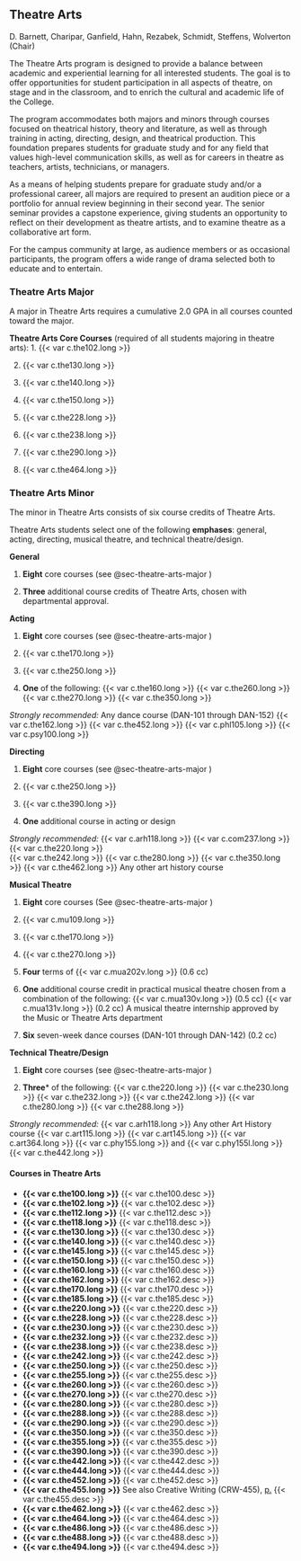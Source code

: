 ## Theatre Arts

D. Barnett, Charipar, Ganfield, Hahn, Rezabek, Schmidt, Steffens, Wolverton (Chair)

The Theatre Arts program is designed to provide a balance between academic and experiential learning for all interested students. The goal is to offer opportunities for student participation in all aspects of theatre, on stage and in the classroom, and to enrich the cultural and academic life of the College. 

The program accommodates both majors and minors through courses focused on theatrical history, theory and literature, as well as through training in acting, directing, design, and theatrical production. This foundation prepares students for graduate study and for any field that values high-level communication skills, as well as for careers in theatre as teachers, artists, technicians, or managers. 

As a means of helping students prepare for graduate study and/or a professional career, all majors are required to present an audition piece or a portfolio for annual review beginning in their second year. The senior seminar provides a capstone experience, giving students an opportunity to reflect on their development as theatre artists, and to examine theatre as a collaborative art form. 

For the campus community at large, as audience members or as occasional participants, the program offers a wide range of drama selected both to educate and to entertain. 

### Theatre Arts Major {#sec-theatre-arts-major}

A major in Theatre Arts requires a cumulative 2.0 GPA in all courses counted toward the major.

**Theatre Arts Core Courses** (required of all students majoring in theatre arts):
1. {{< var c.the102.long >}} 

2. {{< var c.the130.long >}}
 
3. {{< var c.the140.long >}} 

4. {{< var c.the150.long >}} 

5. {{< var c.the228.long >}}
 
6. {{< var c.the238.long >}} 

7. {{< var c.the290.long >}} 

8. {{< var c.the464.long >}} 

### Theatre Arts Minor 
The minor in Theatre Arts consists of six course credits of Theatre Arts. 

Theatre Arts students select one of the following **emphases**: general, acting, directing, musical theatre, and technical theatre/design.

**General**

1. **Eight** core courses (see @sec-theatre-arts-major )

2. **Three** additional course credits of Theatre Arts, chosen with departmental approval. 

**Acting**

1. **Eight** core courses (see @sec-theatre-arts-major )

2. {{< var c.the170.long >}} 
 
3. {{< var c.the250.long >}} 

4. **One** of the following:
	{{< var c.the160.long >}} 
	{{< var c.the260.long >}} 
	{{< var c.the270.long >}} 
	{{< var c.the350.long >}}
 
*Strongly recommended:*
	Any dance course (DAN-101 through DAN-152)
	{{< var c.the162.long >}} 
	{{< var c.the452.long >}} 
	{{< var c.phl105.long >}} 
	{{< var c.psy100.long >}} 

**Directing**

1. **Eight** core courses (see @sec-theatre-arts-major )

2. {{< var c.the250.long >}} 

3. {{< var c.the390.long >}} 

4. **One** additional course in acting or design

*Strongly recommended:*
	{{< var c.arh118.long >}} 
	{{< var c.com237.long >}}
	{{< var c.the220.long >}}  
	{{< var c.the242.long >}} 
	{{< var c.the280.long >}} 
	{{< var c.the350.long >}} 
	{{< var c.the462.long >}}
	Any other art history course 

**Musical Theatre**

1. **Eight** core courses (See @sec-theatre-arts-major )

2. {{< var c.mu109.long >}} 

3. {{< var c.the170.long >}} 

4. {{< var c.the270.long >}} 

5. **Four** terms of {{< var c.mua202v.long >}} (0.6 cc) 

6. **One** additional course credit in practical musical theatre chosen from a combination of the following:
	{{< var c.mua130v.long >}} (0.5 cc)
	{{< var c.mua131v.long >}} (0.2 cc)
	A musical theatre internship approved by the Music or Theatre Arts department

7. **Six** seven-week dance courses (DAN-101 through DAN-142) (0.2 cc)

**Technical Theatre/Design** 

1. **Eight** core courses (see @sec-theatre-arts-major )

2. **Three*** of the following: 
	{{< var c.the220.long >}} 
	{{< var c.the230.long >}} 
	{{< var c.the232.long >}} 
	{{< var c.the242.long >}} 
	{{< var c.the280.long >}}
	{{< var c.the288.long >}} 

*Strongly recommended:* 
	{{< var c.arh118.long >}} 
	Any other Art History course 
	{{< var c.art115.long >}} 
	{{< var c.art145.long >}} 
	{{< var c.art364.long >}} 
	{{< var c.phy155.long >}} and {{< var c.phy155l.long >}}  
	{{< var c.the442.long >}} 

#### Courses in Theatre Arts 

- **{{< var c.the100.long >}}**
  {{< var c.the100.desc >}}  
- **{{< var c.the102.long >}}**
  {{< var c.the102.desc >}}
- **{{< var c.the112.long >}}**
  {{< var c.the112.desc >}}  
- **{{< var c.the118.long >}}**
  {{< var c.the118.desc >}}
- **{{< var c.the130.long >}}**
  {{< var c.the130.desc >}}  
- **{{< var c.the140.long >}}**
  {{< var c.the140.desc >}}
- **{{< var c.the145.long >}}**
  {{< var c.the145.desc >}}  
- **{{< var c.the150.long >}}**
  {{< var c.the150.desc >}}
- **{{< var c.the160.long >}}**
  {{< var c.the160.desc >}}  
- **{{< var c.the162.long >}}**
  {{< var c.the162.desc >}}
- **{{< var c.the170.long >}}**
  {{< var c.the170.desc >}}  
- **{{< var c.the185.long >}}**
  {{< var c.the185.desc >}}
- **{{< var c.the220.long >}}**
  {{< var c.the220.desc >}}  
- **{{< var c.the228.long >}}**
  {{< var c.the228.desc >}}
- **{{< var c.the230.long >}}**
  {{< var c.the230.desc >}}  
- **{{< var c.the232.long >}}**
  {{< var c.the232.desc >}}
- **{{< var c.the238.long >}}**
  {{< var c.the238.desc >}}  
- **{{< var c.the242.long >}}**
  {{< var c.the242.desc >}}
- **{{< var c.the250.long >}}**
  {{< var c.the250.desc >}}  
- **{{< var c.the255.long >}}**
  {{< var c.the255.desc >}}
- **{{< var c.the260.long >}}**
  {{< var c.the260.desc >}}  
- **{{< var c.the270.long >}}**
  {{< var c.the270.desc >}}
- **{{< var c.the280.long >}}**
  {{< var c.the280.desc >}}  
- **{{< var c.the288.long >}}**
  {{< var c.the288.desc >}}
- **{{< var c.the290.long >}}**
  {{< var c.the290.desc >}}  
- **{{< var c.the350.long >}}**
  {{< var c.the350.desc >}}
- **{{< var c.the355.long >}}**
  {{< var c.the355.desc >}}  
- **{{< var c.the390.long >}}**
  {{< var c.the390.desc >}}
- **{{< var c.the442.long >}}**
  {{< var c.the442.desc >}}  
- **{{< var c.the444.long >}}**
  {{< var c.the444.desc >}}
- **{{< var c.the452.long >}}**
  {{< var c.the452.desc >}}  
- **{{< var c.the455.long >}}**
See also Creative Writing (CRW-455), [p.]()
  {{< var c.the455.desc >}}
- **{{< var c.the462.long >}}**
  {{< var c.the462.desc >}}  
- **{{< var c.the464.long >}}**
  {{< var c.the464.desc >}}
- **{{< var c.the486.long >}}**
  {{< var c.the486.desc >}}  
- **{{< var c.the488.long >}}**
  {{< var c.the488.desc >}}
- **{{< var c.the494.long >}}**
  {{< var c.the494.desc >}} 

